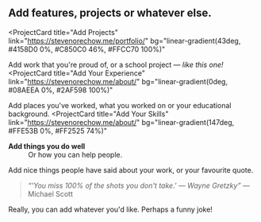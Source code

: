 ## Add features, projects or **whatever else**.

<ProjectCard
  title="Add Projects"
  link="https://stevenorechow.me/portfolio/"
  bg="linear-gradient(43deg, #4158D0 0%, #C850C0 46%, #FFCC70 100%)"
>
 Add work that you're proud of, or a school project — <i>like this one!</i>
</ProjectCard>
<ProjectCard
  title="Add Your Experience"
  link="https://stevenorechow.me/about/"
  bg="linear-gradient(0deg, #08AEEA 0%, #2AF598 100%)"
>
  Add places you've worked, what you worked on or your educational background.
</ProjectCard>
<ProjectCard
  title="Add Your Skills"
  link="https://stevenorechow.me/about/"
  bg="linear-gradient(147deg, #FFE53B 0%, #FF2525 74%)"
>
 <dl>
  <dt><b>Add things you do well</b></dt> 
  <dd>Or how you can help people.</dd>
  </dl>
</ProjectCard>
<ProjectCard
  title="Add Quotes or Testimonials"
  link="https://stevenorechow.me/"
  bg="linear-gradient(19deg, #21D4FD 0%, #B721FF 100%)"
>
  Add nice things people have said about your work, or your favourite quote. 
 
 <blockquote>
  <i>“'You miss 100% of the shots you don't take.' — Wayne Gretzky”</i> —Michael Scott
 </blockquote>
</ProjectCard>
<ProjectCard
  title="Whatever Else"
  link="https://stevenorechow.me/blog"
  bg="linear-gradient(to right, #662D8C 0%, #ED1E79 100%)"
>
  Really, you can add whatever you'd like. Perhaps a funny joke!
</ProjectCard>

